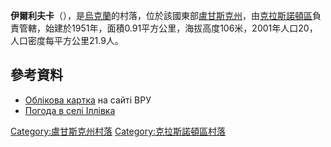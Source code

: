 {{coord|48|32|50|N|39|43|42|E|scale:100000|display=title}}

'''伊爾利夫卡'''（{{lang-uk|Іллівка}}），是[[烏克蘭|烏克蘭]]的村落，位於該國東部[[盧甘斯克州|盧甘斯克州]]，由[[克拉斯諾頓區|克拉斯諾頓區]]負責管轄，始建於1951年，面積0.91平方公里，海拔高度106米，2001年人口20，人口密度每平方公里21.9人。

==參考資料==
* [http://w1.c1.rada.gov.ua/pls/z7503/A005?rdat1=02.01.2014&rf7571=18047 Облікова картка] {{Wayback|url=http://w1.c1.rada.gov.ua/pls/z7503/A005?rdat1=02.01.2014&rf7571=18047 |date=20140103045219 }} на сайті ВРУ
* [http://weather.in.ua/ua/lyganskaja/9530 Погода в селі Іллівка] {{Wayback|url=http://weather.in.ua/ua/lyganskaja/9530 |date=20111220002552 }}

{{DEFAULTSORT:Іллівка}}
[[Category:盧甘斯克州村落|Category:盧甘斯克州村落]]
[[Category:克拉斯諾頓區村落|Category:克拉斯諾頓區村落]]


{{Luhansk-geo-stub}}